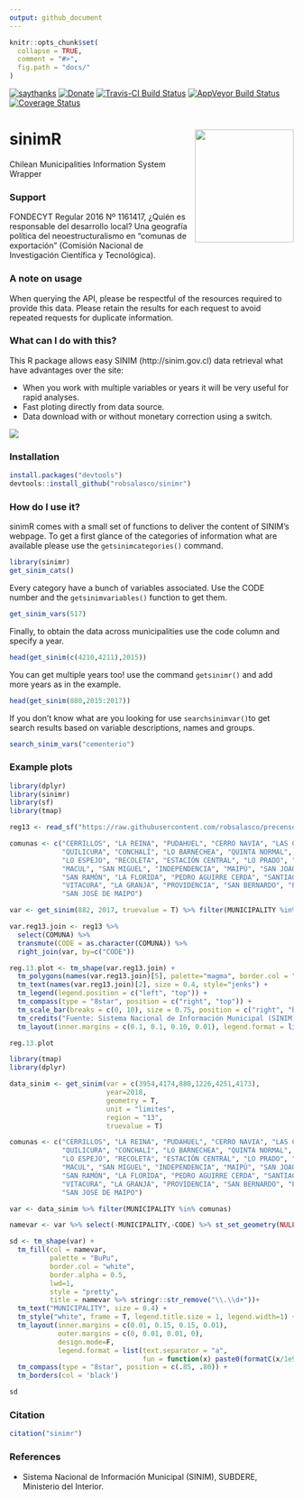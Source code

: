 ```yaml
---
output: github_document
---
```


```r
knitr::opts_chunk$set(
  collapse = TRUE,
  comment = "#>",
  fig.path = "docs/"
)
```

[![saythanks](https://img.shields.io/badge/say-thanks-ff69b4.svg)](https://saythanks.io/to/robsalasco)
[![Donate](https://img.shields.io/badge/donate-paypal-green.svg)](https://www.paypal.com/cgi-bin/webscr?cmd=_donations&business=WDDLRUVD344XL&currency_code=USD&source=url)
[![Travis-CI Build Status](https://travis-ci.org/robsalasco/sinimr.svg?branch=master)](https://travis-ci.org/robsalasco/sinimr)
[![AppVeyor Build Status](https://ci.appveyor.com/api/projects/status/github/robsalasco/sinimr?branch=master&svg=true)](https://ci.appveyor.com/project/robsalasco/sinimr)
[![Coverage Status](https://img.shields.io/codecov/c/github/robsalasco/sinimr/master.svg)](https://codecov.io/github/robsalasco/sinimr?branch=master)

# sinimR <img src="docs/sinimR_hexSticker.png" width = "175" height = "200" align="right" /> 

Chilean Municipalities Information System Wrapper

### Support

FONDECYT Regular 2016 Nº 1161417, ¿Quién es responsable del desarrollo local? Una geografía política del neoestructuralismo en "comunas de exportación" (Comisión Nacional de Investigación Científica y Tecnológica).

### A note on usage

When querying the API, please be respectful of the resources required to provide this data. Please retain the results for each request to avoid repeated requests for duplicate information.

### What can I do with this?

This R package allows easy SINIM (http://sinim.gov.cl) data retrieval what have advantages over the site:

- When you work with multiple variables or years it will be very useful for rapid analyses.
- Fast ploting directly from data source.
- Data download with or without monetary correction using a switch.

![](docs/plot2.png)

### Installation

```R
install.packages("devtools")
devtools::install_github("robsalasco/sinimr")
```

### How do I use it?

sinimR comes with a small set of functions to deliver the content of SINIM's webpage. To get a first glance of the categories of information what are available please use the ```getsinimcategories()``` command.

```r
library(sinimr)
get_sinim_cats()
```

Every category have a bunch of variables associated. Use the CODE number and the ```getsinimvariables()``` function to get them.

```r
get_sinim_vars(517)
```


Finally, to obtain the data across municipalities use the code column and specify a year.

```r
head(get_sinim(c(4210,4211),2015))
```

You can get multiple years too! use the command ```getsinimr()``` and add more years as in the example.

```r
head(get_sinim(880,2015:2017))
```

If you don't know what are you looking for use ```searchsinimvar()```to get search results based on variable descriptions, names and groups.

```r
search_sinim_vars("cementerio")
```


### Example plots

```r
library(dplyr)
library(sinimr)
library(sf)
library(tmap)

reg13 <- read_sf("https://raw.githubusercontent.com/robsalasco/precenso_2016_geojson_chile/master/Extras/GRAN_SANTIAGO.geojson")

comunas <- c("CERRILLOS", "LA REINA", "PUDAHUEL", "CERRO NAVIA", "LAS CONDES",
             "QUILICURA", "CONCHALÍ", "LO BARNECHEA", "QUINTA NORMAL", "EL BOSQUE",
             "LO ESPEJO", "RECOLETA", "ESTACIÓN CENTRAL", "LO PRADO", "RENCA", "HUECHURABA",
             "MACUL", "SAN MIGUEL", "INDEPENDENCIA", "MAIPÚ", "SAN JOAQUÍN", "LA CISTERNA", "ÑUÑOA",
             "SAN RAMÓN", "LA FLORIDA", "PEDRO AGUIRRE CERDA", "SANTIAGO", "LA PINTANA", "PEÑALOLÉN",
             "VITACURA", "LA GRANJA", "PROVIDENCIA", "SAN BERNARDO", "PUENTE ALTO", "PADRE HURTADO", "PIRQUE",
             "SAN JOSÉ DE MAIPO")

var <- get_sinim(882, 2017, truevalue = T) %>% filter(MUNICIPALITY %in% comunas)

var.reg13.join <- reg13 %>%
  select(COMUNA) %>% 
  transmute(CODE = as.character(COMUNA)) %>%
  right_join(var, by=c("CODE"))

reg.13.plot <- tm_shape(var.reg13.join) +
  tm_polygons(names(var.reg13.join)[5], palette="magma", border.col = "white") +
  tm_text(names(var.reg13.join)[2], size = 0.4, style="jenks") +
  tm_legend(legend.position = c("left", "top")) +
  tm_compass(type = "8star", position = c("right", "top")) +
  tm_scale_bar(breaks = c(0, 10), size = 0.75, position = c("right", "bottom"), width = 1) +
  tm_credits("Fuente: Sistema Nacional de Información Municipal (SINIM), SUBDERE, Ministerio del Interior.", position=c("left", "bottom"), size=0.55)+
  tm_layout(inner.margins = c(0.1, 0.1, 0.10, 0.01), legend.format = list(text.separator = "a", fun = function(x) paste0(formatC(x/1e9, digits = 0, format = "f"), " mm$")))

reg.13.plot

```

```r
library(tmap)
library(dplyr)

data_sinim <- get_sinim(var = c(3954,4174,880,1226,4251,4173), 
                        year=2018, 
                        geometry = T, 
                        unit = "limites", 
                        region = "13",
                        truevalue = T)

comunas <- c("CERRILLOS", "LA REINA", "PUDAHUEL", "CERRO NAVIA", "LAS CONDES",
             "QUILICURA", "CONCHALÍ", "LO BARNECHEA", "QUINTA NORMAL", "EL BOSQUE",
             "LO ESPEJO", "RECOLETA", "ESTACIÓN CENTRAL", "LO PRADO", "RENCA", "HUECHURABA",
             "MACUL", "SAN MIGUEL", "INDEPENDENCIA", "MAIPÚ", "SAN JOAQUÍN", "LA CISTERNA", "ÑUÑOA",
             "SAN RAMÓN", "LA FLORIDA", "PEDRO AGUIRRE CERDA", "SANTIAGO", "LA PINTANA", "PEÑALOLÉN",
             "VITACURA", "LA GRANJA", "PROVIDENCIA", "SAN BERNARDO", "PUENTE ALTO", "PADRE HURTADO", "PIRQUE",
             "SAN JOSÉ DE MAIPO")

var <- data_sinim %>% filter(MUNICIPALITY %in% comunas)

namevar <- var %>% select(-MUNICIPALITY,-CODE) %>% st_set_geometry(NULL) %>% names() 

sd <- tm_shape(var) +
  tm_fill(col = namevar,
          palette = "BuPu", 
          border.col = "white", 
          border.alpha = 0.5,
          lwd=1,
          style = "pretty",
          title = namevar %>% stringr::str_remove("\\.\\d+"))+
  tm_text("MUNICIPALITY", size = 0.4) +
  tm_style("white", frame = T, legend.title.size = 1, legend.width=1) +
  tm_layout(inner.margins = c(0.01, 0.15, 0.15, 0.01),
            outer.margins = c(0, 0.01, 0.01, 0),
            design.mode=F,
            legend.format = list(text.separator = "a",
                                 fun = function(x) paste0(formatC(x/1e9, digits = 0, format = "f"), " mm$")))+
  tm_compass(type = "8star", position = c(.85, .80)) +
  tm_borders(col = 'black')

sd

```


### Citation

```r
citation("sinimr")
```

### References

- Sistema Nacional de Información Municipal (SINIM), SUBDERE, Ministerio del Interior.

